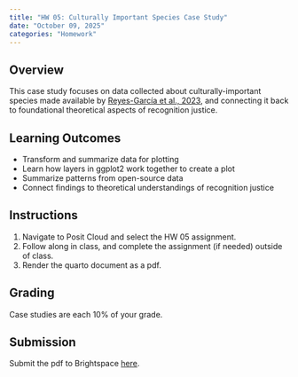 ```yaml
---
title: "HW 05: Culturally Important Species Case Study"
date: "October 09, 2025"
categories: "Homework"
---
```


## Overview 
This case study focuses on data collected about culturally-important species made available by [Reyes-García et al., 2023](https://www.pnas.org/doi/10.1073/pnas.2217303120#data-availability), and connecting it back to foundational theoretical aspects of recognition justice.

## Learning Outcomes
- Transform and summarize data for plotting
- Learn how layers in ggplot2 work together to create a plot
- Summarize patterns from open-source data
- Connect findings to theoretical understandings of recognition justice

## Instructions
1. Navigate to Posit Cloud and select the HW 05 assignment. 
2. Follow along in class, and complete the assignment (if needed) outside of class.
3. Render the quarto document as a pdf.

## Grading

Case studies are each 10% of your grade.


## Submission
Submit the pdf to Brightspace [here]().
